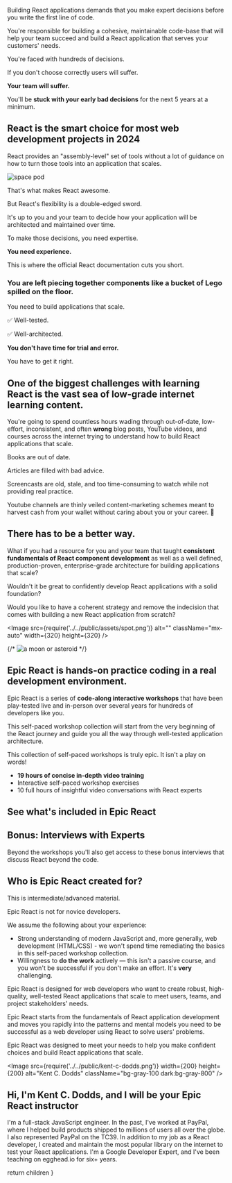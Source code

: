 Building React applications demands that you make expert decisions before you write the first line of code.

You're responsible for building a cohesive, maintainable code-base that will help your team succeed and build a React application that serves your customers' needs.

You're faced with hundreds of decisions.

If you don't choose correctly users will suffer.

**Your team will suffer.**

You'll be **stuck with your early bad decisions** for the next 5 years at a minimum.

## React is the smart choice for most web development projects in 2024

React provides an "assembly-level" set of tools without a lot of guidance on how to turn those tools into an application that scales.

![space pod](/assets/space-pod@2x.png)

That's what makes React awesome.

But React's flexibility is a double-edged sword.

It's up to you and your team to decide how your application will be architected and maintained over time.

To make those decisions, you need expertise.

**You need experience.**

This is where the official React documentation cuts you short.

### You are left piecing together components like a bucket of Lego spilled on the floor.

You need to build applications that scale.

✅ Well-tested.

✅ Well-architected.

**You don't have time for trial and error.**

You have to get it right.

## One of the biggest challenges with learning React is the vast sea of low-grade internet learning content.

You're going to spend countless hours wading through out-of-date, low-effort, inconsistent, and often **wrong** blog posts, YouTube videos, and courses across the internet trying to understand how to build React applications that scale.

Books are out of date.

Articles are filled with bad advice.

Screencasts are old, stale, and too time-consuming to watch while not providing real practice.

Youtube channels are thinly veiled content-marketing schemes meant to harvest cash from your wallet without caring about you or your career. 😬

## There has to be a better way.

What if you had a resource for you and your team that taught **consistent fundamentals of React component development** as well as a well defined, production-proven, enterprise-grade architecture for building applications that scale?

Wouldn't it be great to confidently develop React applications with a solid foundation?

Would you like to have a coherent strategy and remove the indecision that comes with building a new React application from scratch?

<Image
  src={require('../../public/assets/spot.png')}
  alt=""
  className="mx-auto"
  width={320}
  height={320}
/>

{/* ![a moon or asteroid](/assets/moon-or-asteroid@2x.png) */}

## Epic React is hands-on practice coding in a real development environment.

Epic React is a series of **code-along interactive workshops** that have been play-tested live and in-person over several years for hundreds of developers like you.

This self-paced workshop collection will start from the very beginning of the React journey and guide you all the way through well-tested application architecture.

<ModulesList />

This collection of self-paced workshops is truly epic. It isn't a play on words!

- **19 hours of concise in-depth video training**
- Interactive self-paced workshop exercises
- 10 full hours of insightful video conversations with React experts

## See what's included in Epic React

<IntroTourVideo />

## Bonus: Interviews with Experts

Beyond the workshops you'll also get access to these bonus interviews that discuss React beyond the code.

<Interviews />

## Who is Epic React created for?

This is intermediate/advanced material.

Epic React is not for novice developers.

We assume the following about your experience:

- Strong understanding of modern JavaScript and, more generally, web development (HTML/CSS) - we won't spend time remediating the basics in this self-paced workshop collection.
- Willingness to **do the work** actively — this isn't a passive course, and you won't be successful if you don't make an effort. It's **very** challenging.

Epic React is designed for web developers who want to create robust, high-quality, well-tested React applications that scale to meet users, teams, and project stakeholders' needs.

<Testimonials />

Epic React starts from the fundamentals of React application development and moves you rapidly into the patterns and mental models you need to be successful as a web developer using React to solve users' problems.

Epic React was designed to meet your needs to help you make confident choices and build React applications that scale.

<section className='flex sm:items-start items-center sm:flex-row flex-col sm:gap-10'>

<Image
  src={require('../../public/kent-c-dodds.png')}
  width={200}
  height={200}
  alt="Kent C. Dodds"
  className="bg-gray-100 dark:bg-gray-800"
/>

<div>

## Hi, I'm Kent C. Dodds, and I will be your Epic React instructor

I'm a full-stack JavaScript engineer. In the past, I've worked at PayPal, where I helped build products shipped to millions of users all over the globe. I also represented PayPal on the TC39. In addition to my job as a React developer, I created and maintain the most popular library on the internet to test your React applications. I'm a Google Developer Expert, and I've been teaching on egghead.io for six+ years.

</div>
</section>


  return children
}

